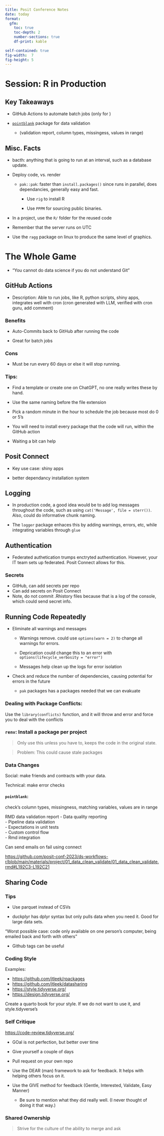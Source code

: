 ```yaml
---
title: Posit Conference Notes 
date: today 
format:
  gfm:
    toc: true
    toc-depth: 2
    number-sections: true
    df-print: kable
    
self-contained: true
fig-width:  7
fig-height: 5
---
```


# Session: R in Production

## Key Takeaways

- GitHub Actions to automate batch jobs (only for )

- [`pointblank`](https://rstudio.github.io/pointblank/) package for data validation

  - (validation report, column types, missingess, values in range)

## Misc. Facts

-   bacth: anything that is going to run at an interval, such as a database update.

-   Deploy code, vs. render

    -   `pak::pak`: faster than `install.packages()` since runs in parallel, does dependancies, generally easy and fast.

        -   Use `rig` to install R

        -   Use `PPPM` for sourcing public binaries.
        
- In a project, use the `R/` folder for the reused code

- Remember that the server runs on UTC

- Use the `ragg` package on linux to produce the same level of graphics.

# The Whole Game

-   "You cannot do data science if you do not understand Git"

## GitHub Actions

-   Description: Able to run jobs, like R, python scripts, shiny apps, integrates well with cron (cron generated with LLM, verified with cron guru, add comment)

### Benefits

- Auto-Commits back to GitHub after running the code

- Great for batch jobs



### Cons

- Must be run every 60 days or else it will stop running.


### Tips:

-   Find a template or create one on ChatGPT, no one really writes these by hand.

-   Use the same naming before the file extension

-   Pick a random minute in the hour to schedule the job because most do 0 or 5's

-   You will need to install every package that the code will run, within the GitHub action

-   Waiting a bit can help


## Posit Connect

- Key use case: shiny apps

- better dependancy installation system

## Logging

* In production code, a good idea would be to add log messages throughout the code, such as using `cat('Message', file = sterr())`. Also, could do informative chunk naming.

* The `logger` package enhaces this by adding warnings, errors, etc, while integrating variables through `glue`


## Authentication

* Federated authetication trumps enctryted authentication. However, your IT team sets up federated. Posit Connect allows for this.

### Secrets

* GitHub, can add secrets per repo
* Can add secrets on Posit Connect
* Note, do not commit .Rhistory files because that is a log of the console, which could send secret info.

## Running Code Repeatedly

- Eliminate all warnings and messages
  
  - Warnings remove. could use `options(warn = 2)` to change all warnings for errors.
  
  - Deprication could change this to an error with `options(lifecycle_verbosity = "error")`
  
  - Messages help clean up the logs for error isolation

- Check and reduce the number of dependencies, causing potential for errors in the future
  
  -   `pak` packages has a packages needed that we can evakuate


### Dealing with Package Conflicts:

Use the `library(conflicts)` function, and it will throw and error and force you to deal with the conflicts


### `renv`: Install a package per project

> Only use this unless you have to, keeps the code in the original state. 

> Problem: This could cause stale packages

### Data Changes

Social: make friends and contracts with your data.

Technical: make error checks

#### `pointblank`:

check's column types, missingness, matching variables, values are in range

RMD data validation report
-  Data quality reporting  
-  Pipeline data validation  
-  Expectations in unit tests  
-  Custom control flow  
-  Rmd integration  

Can send emails on fail using connect

<https://github.com/posit-conf-2023/ds-workflows-r/blob/main/materials/project/01_data_clean_validate/01_data_clean_validate.rmd#L192C3-L192C21>


## Sharing Code

### Tips

- Use parquet instead of CSVs

- duckplyr has dplyr syntax but only pulls data when you need it. Good for large data sets.

"Worst possible case: code only available on one person's computer, being emailed back and forth with others"

- Github tags can be useful


### Coding Style

Examples: 

- <https://github.com/jtleek/rpackages>  
- <https://github.com/jtleek/datasharing>  
- <https://style.tidyverse.org/> 
- <https://design.tidyverse.org/>  


Create a quarto book for your style. If we do not want to use it, and style.tidyverse's


### Self Critique

<https://code-review.tidyverse.org/>

- GOal is not perfection, but better over time

- Give yourself a couple of days

- Pull request on your own repo

- Use the DEAR (man) framework to ask for feedback. It helps with helping others focus on it.

- Use the GIVE method for feedback (Gentle, Interested, Validate, Easy Manner)
  - Be sure to mention what they did really well. (I never thought of doing it that way.)
  
### Shared Ownership
  
> Strive for the culture of the ability to merge and ask  

